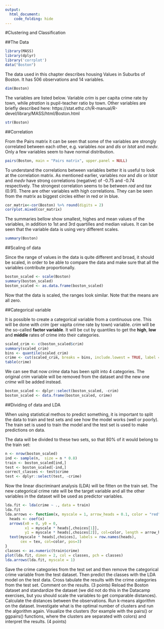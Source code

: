 ```yaml
---
output:
  html_document:
    code_folding: hide
---
```


#Clustering and Classification

##The Data

```r
library(MASS)
library(dplyr)
library('corrplot')
data("Boston")
```
The data used in this chapter describes housing Values in Suburbs of Boston. It has 506 observations and 14 variables.

```r
dim(Boston)
```
The variables are listed below. Variable *crim* is per capita crime rate by town, while *ptration* is pupil-teacher ratio by town. Other variables are briefly described here: https://stat.ethz.ch/R-manual/R-devel/library/MASS/html/Boston.html

```r
str(Boston)
```
##Correlation

From the Pairs matrix it can be seen that some of the variables are strongly correlated between each other, e.g. variables *nox* and *dis* or *lstat* and *medv*. Only a few variables seem to have normal distribution.

```r
pairs(Boston, main = "Pairs matrix", upper.panel = NULL)
```

To understand the correlations between variables better it is useful to look at the correlation matrix. As mentioned earlier, variables *nox* and *dis* or *lstat* and *medv* have strong correlations (negative) of -0.75 and -0.74 respectively. The strongest correlation seems to be between *rad* and *tax* (0.91). There are other variables with high correlations. They can be seen from the matrix as biggest circles either in red or in blue.

```r
cor_matrix<-cor(Boston) %>% round(digits = 2)
corrplot.mixed(cor_matrix)
```

The summaries bellow show smallest, highes and mean values of the variables, in addition to 1st and 3rd quartilles and median values. It can be seen that the variable data is using very different scales.

```r
summary(Boston)
```

##Scaling of data

Since the range of values in the data is quite different and broad, it should be scaled, in order to be able to compare the data and make sure that all the variables contribute proportionally.  

```r
boston_scaled <- scale(Boston)
summary(boston_scaled)
boston_scaled <- as.data.frame(boston_scaled)
```

Now that the data is scaled, the ranges look similar. Note that the means are all zero.

##Categorical variable

It is possible to create a categorical variable from a continuous one. This will be done with *crim* (per vapita crime rate by town) variable. *crim* will be the so-called **factor variable**. It will be cut by quantiles to get the **high**, **low** and **middle** rates of crime into their categories.

```r
scaled_crim <- c(boston_scaled$crim)
summary(scaled_crim)
bins <- quantile(scaled_crim)
crime <- cut(scaled_crim, breaks = bins, include.lowest = TRUE, label = c("low", "med_low", "med_high", "high"))
table(crime)
```
We can see that now *crime* data has been split into 4 categories. The original *crim* variable will be removed from the dataset and the new one *crime* will be added instead.

```r
boston_scaled <- dplyr::select(boston_scaled, -crim)
boston_scaled <- data.frame(boston_scaled, crime)
```

##Dividing of data and LDA

When using statistical methos to predict something, it is important to split the data to train and test sets and see how the model works (well or poorly). The train set is used to train the model and the test set is used to make predictions on data. 

The data will be divided to these two sets, so that 80% of it would belong to the train set:

```r
n <- nrow(boston_scaled)
ind <- sample(n,  size = n * 0.8)
train <- boston_scaled[ind,]
test <- boston_scaled[-ind,]
correct_classes <- test$crime
test <- dplyr::select(test, -crime)

```
Now the linear discriminant analysis (LDA) will be fitten on the train set. The new categorical crime rate will be the target variable and all the other variables in the dataset will be used as predictor variables.

```r
lda.fit <- lda(crime ~ ., data = train)
lda.fit
lda.arrows <- function(x, myscale = 1, arrow_heads = 0.1, color = "red", tex = 0.75, choices = c(1,2)){
  heads <- coef(x)
  arrows(x0 = 0, y0 = 0, 
         x1 = myscale * heads[,choices[1]], 
         y1 = myscale * heads[,choices[2]], col=color, length = arrow_heads)
  text(myscale * heads[,choices], labels = row.names(heads), 
       cex = tex, col=color, pos=3)
}
classes <- as.numeric(train$crime)
plot(lda.fit, dimen = 2, col = classes, pch = classes)
lda.arrows(lda.fit, myscale = 1)
```






Save the crime categories from the test set and then remove the categorical crime variable from the test dataset. Then predict the classes with the LDA model on the test data. Cross tabulate the results with the crime categories from the test set. Comment on the results. (3 points)
Reload the Boston dataset and standardize the dataset (we did not do this in the Datacamp exercises, but you should scale the variables to get comparable distances). Calculate the distances between the observations. Run k-means algorithm on the dataset. Investigate what is the optimal number of clusters and run the algorithm again. Visualize the clusters (for example with the pairs() or ggpairs() functions, where the clusters are separated with colors) and interpret the results. (4 points)
